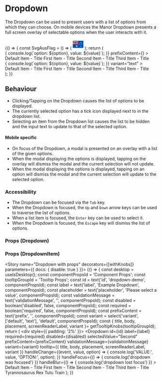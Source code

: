 
<Meta title="Components/Dropdown/Dropdown" component={Dropdown} />

# Dropdown

The Dropdown can be used to present users with a list of options from which they can choose. On mobile devices the
Manor Dropdown presents a full screen overlay of selectable options when the user interacts with it.

<Preview>
    <Story name="Dropdown">
      {() => {
        const SvgAusFlag = () => (
          <svg xmlns="http://www.w3.org/2000/svg" width="35" viewBox="0 0 512 512">
            <path fill="#0052b4" d="M0 85.333h512V426.67H0z" />
            <g fill="#f0f0f0">
              <path d="M223.397 255.996c.273-.304.543-.609.813-.916-.27.308-.546.61-.82.916h.007zM189.217 297.923l10.958 22.913 24.747-5.718-11.083 22.853 19.9 15.781-24.776 5.585.069 25.398-19.815-15.89-19.814 15.89.069-25.398-24.776-5.585 19.9-15.781-11.083-22.853 24.746 5.718zM387.076 326.387l5.227 10.929 11.803-2.728-5.286 10.9 9.492 7.528-11.818 2.663.032 12.114-9.45-7.578-9.45 7.578.032-12.114-11.817-2.663 9.491-7.528-5.285-10.9 11.803 2.728zM338.453 210.448l5.227 10.93 11.803-2.729-5.286 10.901 9.491 7.528-11.817 2.663.032 12.115-9.45-7.58-9.451 7.58.033-12.115-11.818-2.663 9.491-7.528-5.284-10.901 11.802 2.729zM387.076 144.198l5.227 10.93 11.803-2.73-5.286 10.902 9.491 7.527-11.817 2.664.032 12.114-9.45-7.58-9.45 7.58.032-12.114-11.817-2.664 9.491-7.527-5.285-10.902 11.803 2.73zM429.547 193.886l5.227 10.929 11.802-2.728-5.284 10.9 9.491 7.527-11.818 2.664.033 12.114-9.451-7.578-9.45 7.578.032-12.114-11.817-2.664 9.491-7.527-5.286-10.9 11.803 2.728zM399.179 251.856l4.11 12.652h13.304l-10.763 7.82 4.112 12.652-10.763-7.819-10.765 7.819 4.112-12.652-10.763-7.82h13.304z" />
              <path d="M256 85.333v30.553l-45.167 25.099H256v59.359h-59.103L256 233.179v22.817h-26.68l-73.494-40.826v40.826h-55.652v-48.573l-87.43 48.573H0v-30.553l45.167-25.099H0v-59.359h59.103L0 108.139V85.333h26.68l73.494 40.827V85.333h55.652v48.573l87.43-48.573z" />
            </g>
            <path fill="#d80027" d="M144 85.33h-32v69.332H0v32h112v69.334h32v-69.334h112v-32H144z" />
            <path fill="#0052b4" d="M155.826 200.344L256 255.996v-15.737l-71.847-39.915z" />
            <path fill="#f0f0f0" d="M155.826 200.344L256 255.996v-15.737l-71.847-39.915z" />
            <g fill="#d80027"><path d="M155.826 200.344L256 255.996v-15.737l-71.847-39.915zM71.846 200.344L0 240.259v15.737l100.174-55.652z" /></g>
            <path fill="#0052b4" d="M100.174 140.982L0 85.33v15.737l71.847 39.915z" />
            <path fill="#f0f0f0" d="M100.174 140.982L0 85.33v15.737l71.847 39.915z" />
            <g fill="#d80027"><path d="M100.174 140.982L0 85.33v15.737l71.847 39.915zM184.154 140.982L256 101.067V85.33l-100.174 55.652z" /></g>
          </svg>
        );
        return (
          <div style={{ padding: '2%' }}>
            <FluidContainer>
              <Row>
                <Column>
                  <div style={{ marginBottom: '40px', width: '100%' }}>
                    <Dropdown
                      id="input-one"
                      label="Dropdown Label"
                      tooltip={{ title: 'A dropdown tooltip!' }}
                      handleChange={(event, value, option) => { console.log(`option: ${option}, value: ${value}`); }}
                      prefixContent={<SvgAusFlag />}
                    >
                      <DropdownItem value="Default">Default Item - Title</DropdownItem>
                      <DropdownItem value="First">First Item - Title</DropdownItem>
                      <DropdownItem value="Second">Second Item - Title</DropdownItem>
                      <DropdownItem value="Third">Third Item - Title</DropdownItem>
                    </Dropdown>
                  </div>
                  <div style={{ marginBottom: '40px', width: '100%' }}>
                    <Dropdown
                      id="input-two"
                      label="Dropdown Label"
                      tooltip={{ title: 'A dropdown tooltip too!', body: 'Woo-hoo' }}
                      handleChange={(event, value, option) => { console.log(`option: ${option}, value: ${value}`); }}
                      variant="text"
                    >
                      <DropdownItem value="Default">Default Item - Title</DropdownItem>
                      <DropdownItem value="First">First Item - Title</DropdownItem>
                      <DropdownItem value="Second">Second Item - Title</DropdownItem>
                      <DropdownItem value="Third">Third Item - Title</DropdownItem>
                    </Dropdown>
                  </div>
                </Column>
              </Row>
            </FluidContainer>
          </div>
        );
      }}
    </Story>
</Preview>

## Behaviour
* Clicking/Tapping on the Dropdown causes the list of options to be displayed.
* The currently selected option has a tick icon displayed next to in the dropdown list.
* Selecting an item from the Dropdown list causes the list to be hidden and the input text to update to that of the
selected option.

#### Mobile specific
* On focus of the Dropdown, a modal is presented on an overlay with a list of the given options.
* When the modal displaying the options is displayed, tapping on the overlay will dismiss the modal and the current
selection will not update.
* When the modal displaying the options is displayed, tapping on an option will dismiss the modal and the current
selection will update to the selected option.

### Accessibility
* The Dropdown can be focused via the `Tab` key.
* When the Dropdown is focused, the `Up` and `Down` arrow keys can be used to traverse the list of options.
* When a list item is focused, the `Enter` key can be used to select it.
* When the Dropdown is focused, the `Escape` key will dismiss the list of options.

### Props (Dropdown)
<Props of={Dropdown} />

### Props (DropdownItem)
<Props of={DropdownItem} />

<Story name="Dropdown with props" decorators={[withKnobs]} parameters={{ docs: { disable: true } }}>
  {() => {
    const desktop = useIsDesktop();
    const componentPropsId = 'Component Props';
    const tooltipGroupId = 'Tooltip Props';
    const id = text('id', 'dropdown-demo', componentPropsId);
    const label = text('label', 'Example Dropdown', componentPropsId);
    const placeholder = text('placeholder', 'Please select a value', componentPropsId);
    const validationMessage = text('validationMessage', '', componentPropsId);
    const disabled = boolean('disabled', false, componentPropsId);
    const required = boolean('required', false, componentPropsId);
    const prefixContent = text('prefix', '', componentPropsId);
    const variant = select('variant', ['default', 'text'], 'default', componentPropsId);
    const { title, body, placement, screenReaderLabel, variant }= getTooltipKnobs(tooltipGroupId);
    return (
      <div style={{ padding: '2%' }}>
        <FluidContainer>
          <Row>
            <Column>
              <Dropdown
                id={id}
                label={label}
                required={required}
                disabled={disabled}
                selectedValue="Second"
                prefixContent={prefixContent}
                validationMessage={validationMessage}
                variant={variant}
                tooltip={{
                  title,
                  body,
                  placement,
                  screenReaderLabel,
                  variant
                }}
                handleChange={(event, value, option) => { console.log('VALUE:', value, 'OPTION:', option); }}
                handleFocus={() => { console.log('dropdown was focused') }}
                handleBlur={() => { console.log('dropdown lost focus') }}
              >
                <DropdownItem value="Default">Default Item - Title</DropdownItem>
                <DropdownItem value="First">First Item - Title</DropdownItem>
                <DropdownItem value="Second">Second Item - Title</DropdownItem>
                <DropdownItem value="Third">Third Item - Title</DropdownItem>
                <DropdownItem value="TRex">Tyrannosaurus Rex</DropdownItem>
                <DropdownItem value="Tutu">Tutu Train</DropdownItem>
              </Dropdown>
            </Column>
          </Row>
        </FluidContainer>
      </div>
    );
  }}
</Story>
